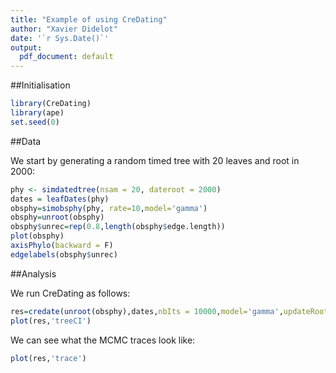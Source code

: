 ```yaml
---
title: "Example of using CreDating"
author: "Xavier Didelot"
date: '`r Sys.Date()`'
output:
  pdf_document: default
---
```


##Initialisation

```r
library(CreDating)
library(ape)
set.seed(0)
```

##Data

We start by generating a random timed tree with 20 leaves and root in 2000:

```r
phy <- simdatedtree(nsam = 20, dateroot = 2000)
dates = leafDates(phy)
obsphy=simobsphy(phy, rate=10,model='gamma')
obsphy=unroot(obsphy)
obsphy$unrec=rep(0.8,length(obsphy$edge.length))
plot(obsphy)
axisPhylo(backward = F)
edgelabels(obsphy$unrec)
```

##Analysis

We run CreDating as follows:

```r
res=credate(unroot(obsphy),dates,nbIts = 10000,model='gamma',updateRoot = 2,useRec=T,showProgress=F)
plot(res,'treeCI')
```

We can see what the MCMC traces look like:

```r
plot(res,'trace')
```
